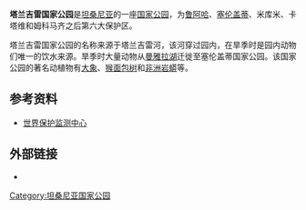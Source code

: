 {{Infobox Protected area
| name = 塔兰吉雷国家公园
| iucn_category = II
| photo = Tarangire-Natpark800600.jpg
| photo_caption =园内的塔兰吉雷河
| location = [[坦桑尼亚|坦桑尼亚]]
| nearest_city = [[阿鲁沙|阿鲁沙]]
| map = Tanzania
| relief = 1
| lat_d = 3
| lat_m = 50
| lat_s = 
| lat_NS = S
| long_d = 36
| long_m = 0
| long_s = 
| long_EW = E
| area = 2,850 km²
| established = 1970年
| visitation_num = 
| visitation_year = 
| governing_body =坦桑尼亚国家保护区
}}
'''塔兰吉雷国家公园'''是[[坦桑尼亚|坦桑尼亚]]的一座[[国家公园|国家公园]]，为[[鲁阿哈国家公园|鲁阿哈]]、[[塞伦盖蒂国家公园|塞伦盖蒂]]、米库米、卡塔维和姆科马齐之后第六大保护区。

塔兰吉雷国家公园的名称来源于塔兰吉雷河，该河穿过园内，在旱季时是园内动物们唯一的饮水来源。旱季时大量动物从[[曼雅拉湖|曼雅拉湖]]迁徙至塞伦盖蒂国家公园。该国家公园的著名动植物有[[大象|大象]]、[[猴面包树|猴面包树]]和[[非洲岩蟒|非洲岩蟒]]等。

==参考资料==
*[https://web.archive.org/web/20070501031906/http://www.biologie.uni-hamburg.de/b-online/afrika/wcmc/tarangire.htm 世界保护监测中心]

==外部链接 ==
{{Commons category|Tarangire}}
*{{Official website|http://www.tanzaniaparks.com/tarangire.html}}

{{Authority control}}
[[Category:坦桑尼亚国家公园|Category:坦桑尼亚国家公园]]

{{非洲地理小作品}}